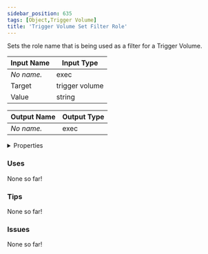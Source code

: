 ```yaml
---
sidebar_position: 635
tags: [Object,Trigger Volume]
title: 'Trigger Volume Set Filter Role'
---
```


Sets the role name that is being used as a filter for a Trigger Volume.




<EsbSvg />

| Input Name | Input Type |
|-----------|-----------|
| *No name.* | exec |
| Target | trigger volume |
| Value | string |

| Output Name | Output Type |
|-----------|-----------|
| *No name.* | exec |


<details>
  <summary>Properties</summary>
  <div>
    <div>
    <table>
      <thead>
        <tr>
          <th>Is beta required?</th>
          <th>❌</th>
        </tr>
        <tr>
          <th>Is this chip a trolling risk?</th>
          <th>❌</th>
        </tr>
        <tr>
          <th>Is this chip a role assignment risk?</th>
          <th>❌</th>
        </tr>
        <tr>
          <th>Chip UUID</th>
          <th>55cfecf9-2623-4aad-948c-6ca89f11911b</th>
        </tr>
      </thead>
    </table>
    </div>
  </div>
</details>

### Uses

None so far!

### Tips

None so far!

### Issues

None so far!